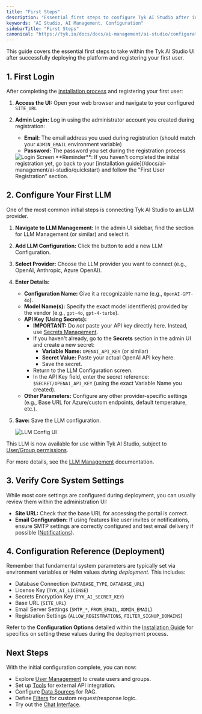 ```yaml
---
title: "First Steps"
description: "Essential first steps to configure Tyk AI Studio after installation"
keywords: "AI Studio, AI Management, Configuration"
sidebarTitle: "First Steps"
canonical: "https://tyk.io/docs/docs/ai-management/ai-studio/configuration"
---
```


This guide covers the essential first steps to take within the Tyk AI Studio UI after successfully deploying the platform and registering your first user.

## 1. First Login

After completing the [installation process](/docs/ai-management/ai-studio/quickstart) and registering your first user:

1.  **Access the UI:** Open your web browser and navigate to your configured `SITE_URL`
2.  **Admin Login:** Log in using the administrator account you created during registration:
    *   **Email:** The email address you used during registration (should match your `ADMIN_EMAIL` environment variable)
    *   **Password:** The password you set during the registration process

    <img src="/img/ai-management/login-screen.png" alt="Login Screen" />



    <Note>
    **Reminder**: If you haven't completed the initial registration yet, go back to your [installation guide](/docs/ai-management/ai-studio/quickstart) and follow the "First User Registration" section.
    </Note>


## 2. Configure Your First LLM

One of the most common initial steps is connecting Tyk AI Studio to an LLM provider.

1.  **Navigate to LLM Management:** In the admin UI sidebar, find the section for LLM Management (or similar) and select it.
2.  **Add LLM Configuration:** Click the button to add a new LLM Configuration.
3.  **Select Provider:** Choose the LLM provider you want to connect (e.g., OpenAI, Anthropic, Azure OpenAI).
4.  **Enter Details:**
    *   **Configuration Name:** Give it a recognizable name (e.g., `OpenAI-GPT-4o`).
    *   **Model Name(s):** Specify the exact model identifier(s) provided by the vendor (e.g., `gpt-4o`, `gpt-4-turbo`).
    *   **API Key (Using Secrets):**
        *   **IMPORTANT:** Do *not* paste your API key directly here. Instead, use [Secrets Management](/docs/ai-management/ai-studio/secrets).
        *   If you haven't already, go to the **Secrets** section in the admin UI and create a new secret:
            *   **Variable Name:** `OPENAI_API_KEY` (or similar)
            *   **Secret Value:** Paste your actual OpenAI API key here.
            *   Save the secret.
        *   Return to the LLM Configuration screen.
        *   In the API Key field, enter the secret reference: `$SECRET/OPENAI_API_KEY` (using the exact Variable Name you created).
    *   **Other Parameters:** Configure any other provider-specific settings (e.g., Base URL for Azure/custom endpoints, default temperature, etc.).
5.  **Save:** Save the LLM configuration.

    <img src="/img/ai-management/initial-configuration-llm-config-ui.png" alt="LLM Config UI" />

This LLM is now available for use within Tyk AI Studio, subject to [User/Group permissions](/docs/ai-management/ai-studio/user-management).

For more details, see the [LLM Management](/docs/ai-management/ai-studio/llm-management) documentation.

## 3. Verify Core System Settings

While most core settings are configured during deployment, you can usually review them within the administration UI:

*   **Site URL:** Check that the base URL for accessing the portal is correct.
*   **Email Configuration:** If using features like user invites or notifications, ensure SMTP settings are correctly configured and test email delivery if possible ([Notifications](/docs/ai-management/ai-studio/notifications)).

## 4. Configuration Reference (Deployment)

Remember that fundamental system parameters are typically set via environment variables or Helm values *during deployment*. This includes:

*   Database Connection (`DATABASE_TYPE`, `DATABASE_URL`)
*   License Key (`TYK_AI_LICENSE`)
*   Secrets Encryption Key (`TYK_AI_SECRET_KEY`)
*   Base URL (`SITE_URL`)
*   Email Server Settings (`SMTP_*`, `FROM_EMAIL`, `ADMIN_EMAIL`)
*   Registration Settings (`ALLOW_REGISTRATIONS`, `FILTER_SIGNUP_DOMAINS`)

Refer to the **Configuration Options** detailed within the [Installation Guide](/docs/ai-management/ai-studio/deployment-k8s) for specifics on setting these values during the deployment process.

## Next Steps

With the initial configuration complete, you can now:

*   Explore [User Management](/docs/ai-management/ai-studio/user-management) to create users and groups.
*   Set up [Tools](/docs/ai-management/ai-studio/tools) for external API integration.
*   Configure [Data Sources](/docs/ai-management/ai-studio/datasources-rag) for RAG.
*   Define [Filters](/docs/ai-management/ai-studio/filters) for custom request/response logic.
*   Try out the [Chat Interface](/docs/ai-management/ai-studio/chat-interface).
